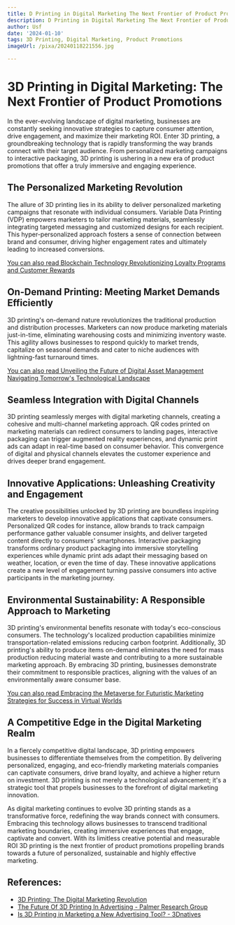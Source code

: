 ```yaml
---
title: D Printing in Digital Marketing The Next Frontier of Product Promotions
description: D Printing in Digital Marketing The Next Frontier of Product Promotions
author: Usf
date: '2024-01-10'
tags: 3D Printing, Digital Marketing, Product Promotions
imageUrl: /pixa/20240118221556.jpg

---
```

#  **3D  Printing  in Digital Marketing: The Next Frontier of  Product Promotions**

In the ever-evolving landscape of digital marketing, businesses are constantly seeking innovative strategies to capture consumer attention, drive engagement, and maximize their marketing ROI.  Enter  3D  printing, a groundbreaking technology that is rapidly transforming the way brands connect with their target audience. From personalized marketing campaigns to interactive packaging, 3D printing is ushering in a new era of product promotions that offer a truly  immersive  and  engaging experience.

## **The Personalized Marketing Revolution**

The allure of 3D printing lies in its ability to deliver personalized marketing campaigns that resonate  with individual consumers. Variable Data Printing (VDP) empowers marketers to tailor marketing materials, seamlessly integrating targeted messaging and customized designs for each recipient. This hyper-personalized approach fosters a sense of connection between brand and consumer, driving higher engagement rates and ultimately leading  to increased conversions.

[You can also  read Blockchain Technology Revolutionizing Loyalty  Programs and Customer Rewards](Blockchain%20Technology%20Revolutionizing%20Loyalty%20Programs%20and%20Customer%20Rewards)


##  **On-Demand Printing:  Meeting Market Demands Efficiently**

3D printing's  on-demand nature revolutionizes the traditional production and  distribution processes. Marketers  can now produce marketing materials just-in-time, eliminating warehousing costs and minimizing inventory  waste. This agility allows businesses to respond quickly to market trends, capitalize  on seasonal demands and cater to niche audiences with lightning-fast turnaround times.

[You can also read Unveiling the Future of Digital Asset Management Navigating Tomorrow's Technological Landscape](Unveiling%20the%20Future%20of%20Digital%20Asset%20Management%20Navigating%20Tomorrow%27s%20Technological%20Landscape)


## **Seamless Integration with Digital Channels**

3D printing seamlessly merges with digital marketing channels, creating a cohesive and multi-channel  marketing  approach. QR codes printed  on marketing materials can redirect consumers  to landing pages, interactive packaging  can trigger augmented reality experiences, and dynamic print ads can adapt in real-time based on consumer behavior. This convergence of digital and physical  channels elevates the customer experience and drives deeper brand engagement.

## **Innovative Applications: Unleashing Creativity and Engagement**

The creative possibilities unlocked by  3D printing are boundless inspiring marketers to develop innovative applications that captivate consumers. Personalized QR codes for instance, allow brands  to track  campaign performance  gather valuable consumer insights, and deliver targeted content directly to consumers' smartphones.  Interactive  packaging transforms ordinary product packaging into immersive storytelling experiences  while dynamic  print ads adapt their  messaging based on weather, location, or  even the time  of  day. These innovative applications create  a new level of engagement turning passive consumers  into active participants in the marketing journey.

## **Environmental Sustainability: A Responsible Approach to Marketing**

3D printing's environmental benefits  resonate with today's eco-conscious  consumers. The technology's localized production capabilities minimize transportation-related emissions reducing carbon footprint. Additionally, 3D  printing's ability to produce items on-demand eliminates the need  for mass production reducing material waste and contributing to a more sustainable marketing approach. By embracing  3D printing, businesses demonstrate their commitment to responsible practices, aligning with the values  of  an environmentally aware  consumer base.

[You can also read Embracing the Metaverse for Futuristic Marketing Strategies for Success in Virtual Worlds](Embracing%20the%20Metaverse%20for%20Futuristic%20Marketing%20Strategies%20for%20Success%20in%20Virtual%20Worlds)


## **A Competitive Edge in the Digital Marketing Realm**

In a fiercely competitive digital landscape,  3D printing  empowers businesses to differentiate themselves from the competition. By delivering personalized, engaging, and eco-friendly marketing materials companies can captivate consumers, drive brand loyalty, and achieve a higher return on investment. 3D printing is not merely a technological  advancement; it's a strategic tool  that propels  businesses to the forefront of digital marketing innovation.

As digital marketing continues to evolve 3D printing stands as a transformative force, redefining the way brands connect with consumers. Embracing this technology allows businesses to transcend traditional marketing boundaries, creating immersive experiences that engage, captivate and  convert. With its  limitless  creative potential and  measurable ROI 3D printing is the next frontier of product promotions propelling brands towards a  future of personalized, sustainable and highly effective marketing.

## References:
- [3D Printing: The Digital Marketing Revolution](https://rugglion.com/blog/f/3d-printing-the-digital-marketing-revolution)
- [The Future Of 3D Printing In Advertising - Palmer Research Group](https://palmerresearchgroup.com/the-future-of-3d-printing-in-advertising/)
- [Is 3D Printing in Marketing a New Advertising Tool? - 3Dnatives](https://www.3dnatives.com/en/is-3d-printing-in-marketing-a-new-advertising-tool-100720234/)
